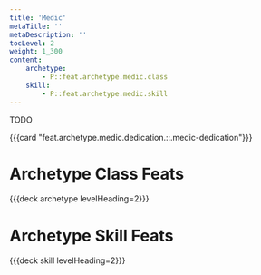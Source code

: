 ```yaml
---
title: 'Medic'
metaTitle: ''
metaDescription: ''
tocLevel: 2
weight: 1_300
content:
    archetype:
        - P::feat.archetype.medic.class
    skill:
        - P::feat.archetype.medic.skill
---
```


TODO

{{{card "feat.archetype.medic.dedication.::.medic-dedication"}}}

# Archetype Class Feats

{{{deck archetype levelHeading=2}}}

# Archetype Skill Feats

{{{deck skill levelHeading=2}}}